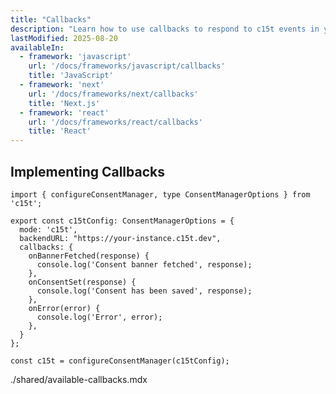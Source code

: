 ```yaml
---
title: "Callbacks"
description: "Learn how to use callbacks to respond to c15t events in your application."
lastModified: 2025-08-20
availableIn:
  - framework: 'javascript'
    url: '/docs/frameworks/javascript/callbacks'
    title: 'JavaScript'
  - framework: 'next'
    url: '/docs/frameworks/next/callbacks'
    title: 'Next.js'
  - framework: 'react'
    url: '/docs/frameworks/react/callbacks'
    title: 'React'
---
```


## Implementing Callbacks

```tsx
import { configureConsentManager, type ConsentManagerOptions } from 'c15t';

export const c15tConfig: ConsentManagerOptions = {
  mode: 'c15t',
  backendURL: "https://your-instance.c15t.dev",
  callbacks: {
    onBannerFetched(response) {
      console.log('Consent banner fetched', response);
    },
    onConsentSet(response) {
      console.log('Consent has been saved', response);
    },
    onError(error) {
      console.log('Error', error);
    },
  }
};

const c15t = configureConsentManager(c15tConfig);
```

<import>./shared/available-callbacks.mdx</import>
